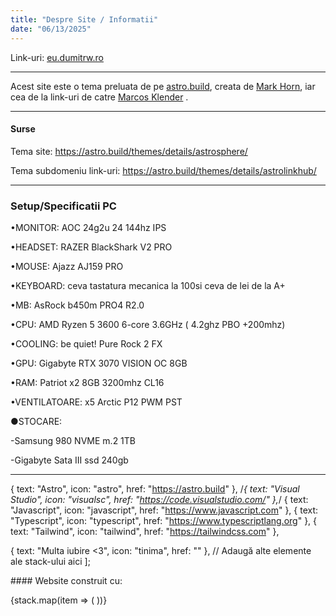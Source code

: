 ```yaml
---
title: "Despre Site / Informatii"
date: "06/13/2025"
---
```


Link-uri: <a href="https://eu.dumitrw.ro">eu.dumitrw.ro</a>

---

Acest site este o tema preluata de pe <a href="https://astro.build/">astro.build</a>, creata de <a href="https://github.com/markhorn-dev">Mark Horn</a>, iar cea de la link-uri de catre <a href="https://github.com/MarcosKlender"> Marcos Klender</a> .

---

#### Surse
<div class="surse-links">
 <p> Tema site: <a href="https://astro.build/themes/details/astrosphere/">https://astro.build/themes/details/astrosphere/</a></p>
 <p> Tema subdomeniu link-uri: <a href="https://astro.build/themes/details/astrolinkhub/">https://astro.build/themes/details/astrolinkhub/</a></p>
</div>

<style jsx>
{`
  .surse-links a {
    word-wrap: break-word;
    word-break: break-word;
    white-space: normal;
  }
`}
</style>
---
<p><h3>Setup/Specificatii PC</h3></p>
<p>•MONITOR: AOC 24g2u 24 144hz IPS</p>
<p>•HEADSET: RAZER BlackShark V2 PRO</p>
<p>•MOUSE: Ajazz AJ159 PRO</p>
<p>•KEYBOARD: ceva tastatura mecanica la 100si ceva de lei de la A+ </p>
<p>•MB: AsRock b450m PRO4 R2.0</p>
<p>•CPU: AMD Ryzen 5 3600 6-core 3.6GHz ( 4.2ghz PBO +200mhz)</p>
<p>•COOLING: be quiet! Pure Rock 2 FX</p>
<p>•GPU: Gigabyte RTX 3070 VISION OC 8GB</p>
<p>•RAM: Patriot x2 8GB 3200mhz CL16</p>
<p>•VENTILATOARE: x5 Arctic P12 PWM PST </p>
<p>●STOCARE:</p>
<p>-Samsung 980 NVME m.2   1TB</p>
<p>-Gigabyte Sata III ssd 240gb</p>



---




   { 
    text: "Astro", 
    icon: "astro", 
    href: "https://astro.build" 
  },
    /*{ 
    text: "Visual Studio", 
    icon: "visualsc",
    href: "https://code.visualstudio.com/" 
  },*/
  { 
    text: "Javascript", 
    icon: "javascript", 
    href: "https://www.javascript.com" 
  },
  { 
    text: "Typescript", 
    icon: "typescript", 
    href: "https://www.typescriptlang.org" 
  },
  { 
    text: "Tailwind", 
    icon: "tailwind", 
    href: "https://tailwindcss.com" 
  },

  { 
    text: "Multa iubire <3", 
    icon: "tinima", 
    href: "" 
  },
  // Adaugă alte elemente ale stack-ului aici
];

<section class="animate">
    <div class="space-y-4">
      <p class="font-semibold text-black dark:text-white">
       #### Website construit cu:
      </p>
      <div class="flex flex-wrap items-center gap-2 mt-5">
        {stack.map(item => (
          <StackCard 
            text={item.text}
            icon={item.icon}
            href={item.href}
          />
        ))}
      </div>
    </div>
  </section>
